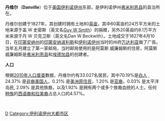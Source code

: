 {{Infobox Settlement
| name = 丹维尔<br />Danville
| image_skyline = 
| imagesize = 
| image_caption = 
| image_flag = 
| image_shield = 
| pushpin_map = USA Illinois
| pushpin_label_position = bottom
| subdivision_type = 国家
| subdivision_name = {{USA}}
| subdivision_type1 = [[美国行政区划|州]]
| subdivision_name1 = [[伊利诺伊州|伊利诺伊州]]
| subdivision_type2 = [[伊利诺伊州各县列表|县]]
| subdivision_name2 =  [[弗米利恩县_(伊利诺伊州)|弗米利恩县]]
| elevation_m = 
| elevation_ft = 
| area_total_km2 = 44.3
| population_as_of = 2000年
| population_total = 33904
| population_density_km2 = auto
| timezone = [[北美中部时区|CST]]
| utc_offset = -6
| timezone_DST = [[CDT|CDT]]
| utc_offset_DST = -5
| latd = 40
| latm = 8
| lats = 21
| latNS = N
| longd = 87
| longm = 37
| longs = 17
| longEW = W
| website = http://www.cityofdanville.org 
}}
'''丹维尔'''（'''Danville'''）位于[[美国|美国]][[伊利诺伊州|伊利诺伊州]]东部，是伊利诺伊州[[弗米利恩縣_(伊利諾伊州)|弗米利恩县]]的县治所在。


丹维尔创建于1827年，其创建时拥有土地80[[英亩|英亩]]，其中60英亩约24万平方米的土地来源于盖 W 史密斯（英文名[[Guy_W_Smith|Guy W Smith]]）的捐赠，另外20英亩约8.1万平方米来源于丹 W 贝克卫斯（英文名Dan W Beckwith）。土地成交于1827年4月10日，在[[印第安纳州|印第安纳州]]的[[印第安納波利斯|印第安纳波利斯]]和[[伊利诺伊州|伊利诺伊州]]当时的州府[[萬達利亞_(伊利諾伊州)|万达利亚]]做了广告。当年五月建立了第一家邮局，当时邮局使用的是阿莫斯 威廉姆斯的住房，阿莫斯 威廉姆斯是[[弗米利恩縣_(伊利諾伊州)|弗米利恩县]]和[[埃德加縣_(伊利諾伊州)|埃德加县]]的创建者。




'''人口'''




根据[[2010年美國人口普查|2010年人口普查]]数据，丹维尔约有33.027名居民，其中70.19%是[[白人|白人]] , 24.37% 是[[非裔美国人|非裔美国人]]，0.21% 是[[美洲原住民|美洲原住民]]，1.20% 是[[亚洲人|亚裔]]，0.03% 是太平洋岛民, 2.09% 是其他族裔，以及1.92% 是拥有两个或多个族裔血统的人士。任何[[种族|种族]]的[[拉丁裔美国人|西语裔和拉美裔]]占总人口的4.57%。

<br />

{{Illinois-stub}}

[[Category:伊利诺伊州城市|D]]
[[Category:伊利诺伊州大都市区|Category:伊利诺伊州大都市区]]